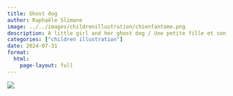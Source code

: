 ```yaml
---
title: Ghost dog
author: Raphaële Slimane
image: ../../images/childrenillustration/chienfantome.png
description: A little girl and her ghost dog / Une petite fille et son chien fantôme
categories: ["children illustration"]
date: 2024-07-31
format:
  html:
    page-layout: full
---
```


![](../../images/childrenillustration/chienfantome.png)

